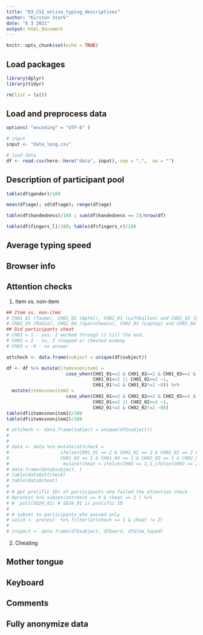 ```yaml
---
title: "03_CSI_online_typing_descriptives"
author: "Kirsten Stark"
date: "6 3 2021"
output: html_document
---
```


```r
knitr::opts_chunk$set(echo = TRUE)
```

## Load packages

```r
library(dplyr)
library(tidyr)

rm(list = ls())
```


## Load and preprocess data

```r
options( "encoding" = "UTF-8" )

# input
input <- "data_long.csv"

# load data
df <- read.csv(here::here("data", input), sep = ",",  na = "")
```

## Description of participant pool

```r
table(df$gender)/160

mean(df$age); sd(df$age); range(df$age)

table(df$handedness)/160 ; sum(df$handedness == 2)/nrow(df)

table(df$fingers_l)/160; table(df$fingers_r)/160


```

## Average typing speed


## Browser info


## Attention checks
1) Item vs. non-item

```r
## Item vs. non-item
# CH01_01 (Taube), CH01_02 (Apfel), CH02_01 (Luftballon) and CH02_02 (Biene) are items and 2 should be selected,
# CH02_03 (Radio), CH02_04 (Sparschwein), CH02_03 (Laptop) and CH02_04 (Wattestäbchen) are non-items and 1 should be selected
## Did participants cheat
# CH03 = 1 - yes, I worked through it till the end,
# CH03 = 2 - no, I stopped or cheated midway
# CH03 = -9 - no answer

attcheck <- data.frame(subject = unique(df$subject)) 

df <- df %>% mutate(itemvsnonitem1 = 
                      case_when(CH01_01==2 & CH01_02==2 & CH01_03==1 & CH01_04==1 ~2,
                                CH01_01==2 || CH01_02==2 ~1, 
                                CH01_01!=2 & CH01_02!=2 ~0)) %>%
  mutate(itemvsnonitem2 = 
                      case_when(CH02_01==2 & CH02_02==2 & CH02_03==1 & CH02_04==1 ~2,
                                CH02_01==2 || CH02_02==2 ~1, 
                                CH02_01!=2 & CH02_02!=2 ~0))
table(df$itemvsnonitem1)/160
table(df$itemvsnonitem2)/160

# attcheck <- data.frame(subject = unique(df$subject))
# 
# 
# data <- data %>% mutate(attcheck =
#                   ifelse(CH01_01 == 2 & CH01_02 == 2 & CH02_01 == 2 & CH02_02 == 2 &
#                   CH01_03 == 1 & CH01_04 == 1 & CH02_03 == 1 & CH02_04 == 1, 1, 0)) %>%
#                    mutate(cheat = ifelse(CH03 == 1,1,ifelse(CH03 == 2,2,0)))
# data.frame(data$subject, )
# table(data$attcheck)
# table(data$cheat)
# 
# # get prolific IDs of participants who failed the attention check
# #pretest %>% subset(attcheck == 0 & cheat == 2 ) %>%
# #  pull(SD24_01) # SD24_01 is prolific ID
# 
# # subset to participants who passed only
# valid <- pretest  %>% filter(attcheck == 1 & cheat != 2)
# 
# inspect <- data.frame(df$subject, df$word, df$fam_typed)

```

2) Cheating


## Mother tongue

## Keyboard


## Comments

## Fully anonymize data
